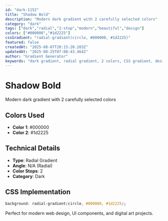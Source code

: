 ```yaml
---
id: "dark-1152"
title: "Shadow Bold"
description: "Modern dark gradient with 2 carefully selected colors"
category: "dark"
tags: ["dark","radial","2-stop","modern","beautiful","design"]
colors: ["#000000","#1d2225"]
cssGradient: "radial-gradient(circle, #000000, #1d2225)"
featured: false
createdAt: "2025-08-07T20:15:20.203Z"
updatedAt: "2025-08-25T07:08:43.464Z"
author: "Gradient Generator"
keywords: "dark gradient, radial gradient, 2 colors, CSS gradient, design, #000000, #1d2225"
---
```


# Shadow Bold

Modern dark gradient with 2 carefully selected colors

## Colors Used
- **Color 1**: #000000
- **Color 2**: #1d2225

## Technical Details
- **Type**: Radial Gradient
- **Angle**: N/A (Radial)
- **Color Stops**: 2
- **Category**: Dark

## CSS Implementation
```css
background: radial-gradient(circle, #000000, #1d2225);
```

Perfect for modern web design, UI components, and digital art projects.
